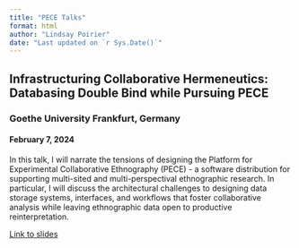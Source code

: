 ```yaml
---
title: "PECE Talks"
format: html
author: "Lindsay Poirier"
date: "Last updated on `r Sys.Date()`"
---
```


## Infrastructuring Collaborative Hermeneutics: Databasing Double Bind while Pursuing PECE

### Goethe University Frankfurt, Germany

#### February 7, 2024

In this talk, I will narrate the tensions of designing the Platform for Experimental Collaborative Ethnography (PECE) - a software distribution for supporting multi-sited and multi-perspectival ethnographic research. In particular, I will discuss the architectural challenges to designing data storage systems, interfaces, and workflows that foster collaborative analysis while leaving ethnographic data open to productive reinterpretation.  

[Link to slides](talks/frankfurt2024.html)